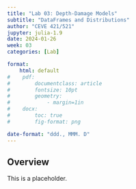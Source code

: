 ```yaml
---
title: "Lab 03: Depth-Damage Models"
subtitle: "DataFrames and Distributions"
author: "CEVE 421/521"
jupyter: julia-1.9
date: 2024-01-26
week: 03
categories: [Lab]

format: 
    html: default
#    pdf:
#        documentclass: article
#        fontsize: 10pt
#        geometry:
#            - margin=1in  
#    docx: 
#        toc: true
#        fig-format: png

date-format: "ddd., MMM. D"
---
```


## Overview

This is a placeholder.